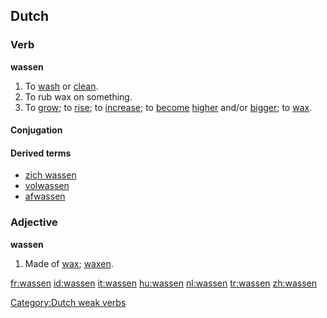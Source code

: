 ==Dutch==

===Verb===
'''wassen'''
# To [[wash]] or [[clean]].
# To rub wax on something.
# To [[grow]]; to [[rise]]; to [[increase]]; to [[become]] [[high]]er and/or [[big]]ger; to [[wax]].

====Conjugation====
{{nl-verb|was|wast|waste|wasten|hebben|gewassen|wasse}}
[[Category:Dutch weak verbs]]

====Derived terms====
* [[zich wassen]]
* [[volwassen]]
* [[afwassen]]

===Adjective===
'''wassen'''
# Made of [[wax]]; [[waxen]].

[[fr:wassen]]
[[id:wassen]]
[[it:wassen]]
[[hu:wassen]]
[[nl:wassen]]
[[tr:wassen]]
[[zh:wassen]]